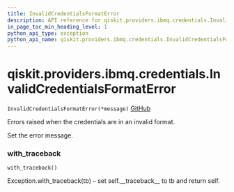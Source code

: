 ```yaml
---
title: InvalidCredentialsFormatError
description: API reference for qiskit.providers.ibmq.credentials.InvalidCredentialsFormatError
in_page_toc_min_heading_level: 1
python_api_type: exception
python_api_name: qiskit.providers.ibmq.credentials.InvalidCredentialsFormatError
---
```


# qiskit.providers.ibmq.credentials.InvalidCredentialsFormatError

<span id="qiskit.providers.ibmq.credentials.InvalidCredentialsFormatError" />

`InvalidCredentialsFormatError(*message)` [GitHub](https://github.com/qiskit/qiskit-ibmq-provider/tree/stable/0.15/qiskit/providers/ibmq/credentials/exceptions.py "view source code")

Errors raised when the credentials are in an invalid format.

Set the error message.

### with\_traceback

<span id="qiskit.providers.ibmq.credentials.InvalidCredentialsFormatError.with_traceback" />

`with_traceback()`

Exception.with\_traceback(tb) – set self.\_\_traceback\_\_ to tb and return self.

